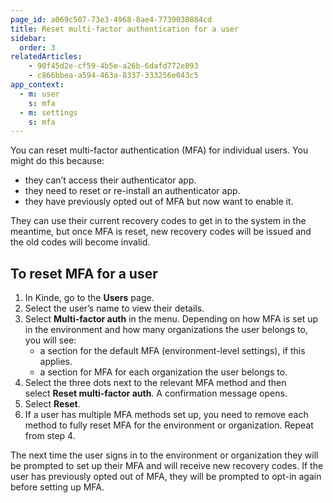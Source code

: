 ```yaml
---
page_id: a069c507-73e3-4968-8ae4-7739030884cd
title: Reset multi-factor authentication for a user
sidebar:
  order: 3
relatedArticles:
    - 90f45d2e-cf59-4b5e-a26b-6dafd772e893
    - c866bbea-a594-463a-8337-333256e043c5
app_context:
  - m: user
    s: mfa
  - m: settings
    s: mfa
---
```


You can reset multi-factor authentication (MFA) for individual users. You might do this because:

- they can’t access their authenticator app.
- they need to reset or re-install an authenticator app.
- they have previously opted out of MFA but now want to enable it.

They can use their current recovery codes to get in to the system in the meantime, but once MFA is reset, new recovery codes will be issued and the old codes will become invalid.

## **To reset MFA for a user**

1. In Kinde, go to the **Users** page.
2. Select the user’s name to view their details. 
3. Select **Multi-factor auth** in the menu. Depending on how MFA is set up in the environment and how many organizations the user belongs to, you will see:
    - a section for the default MFA (environment-level settings), if this applies.
    - a section for MFA for each organization the user belongs to.
4. Select the three dots next to the relevant MFA method and then select **Reset multi-factor auth**. A confirmation message opens.
5. Select **Reset**.
6. If a user has multiple MFA methods set up, you need to remove each method to fully reset MFA for the environment or organization. Repeat from step 4.

The next time the user signs in to the environment or organization they will be prompted to set up their MFA and will receive new recovery codes. If the user has previously opted out of MFA, they will be prompted to opt-in again before setting up MFA.
